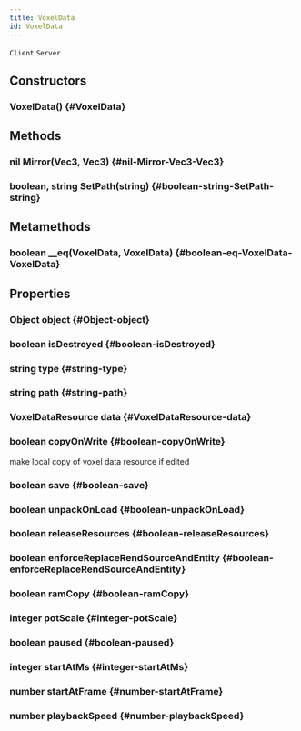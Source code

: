 ```yaml
---
title: VoxelData
id: VoxelData
---
```

`Client`
`Server`

## Constructors

### VoxelData() {#VoxelData}

## Methods

### nil Mirror(Vec3, Vec3) {#nil-Mirror-Vec3-Vec3}

### boolean, string SetPath(string) {#boolean-string-SetPath-string}

## Metamethods

### boolean __eq(VoxelData, VoxelData) {#boolean-eq-VoxelData-VoxelData}

## Properties

### Object object {#Object-object}

### boolean isDestroyed {#boolean-isDestroyed}

### string type {#string-type}

### string path {#string-path}

### VoxelDataResource data {#VoxelDataResource-data}

### boolean copyOnWrite {#boolean-copyOnWrite}
make local copy of voxel data resource if edited 

### boolean save {#boolean-save}

### boolean unpackOnLoad {#boolean-unpackOnLoad}

### boolean releaseResources {#boolean-releaseResources}

### boolean enforceReplaceRendSourceAndEntity {#boolean-enforceReplaceRendSourceAndEntity}

### boolean ramCopy {#boolean-ramCopy}

### integer potScale {#integer-potScale}

### boolean paused {#boolean-paused}

### integer startAtMs {#integer-startAtMs}

### number startAtFrame {#number-startAtFrame}

### number playbackSpeed {#number-playbackSpeed}

